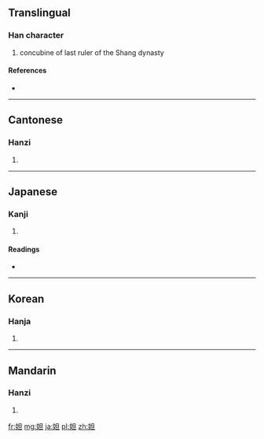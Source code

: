 ==Translingual==

===Han character===
{{Han char|rn=38|rad=女|as=05|sn=8|four=4641<sub>0</sub>|canj=女日一 (VAM)|ids=⿰[[女]][[旦]]}}

# concubine of last ruler of the Shang dynasty

====References====
* {{Han ref|kx=0257.190|dkj=06129|dj=0522.150|hdz=21036.060|uh=59B2|ud=22962|bh=CC48|bd=52296}}

----

==Cantonese==

===Hanzi===
{{yue-hanzi|jyut=|y=daat3}}

# {{defn|lang=yue|sort=女05}}

----

==Japanese==

===Kanji===
{{ja-kanji|grade=|rs=女05}}

# {{defn|lang=ja|sort=女05}}

====Readings====
* {{ja-readings|on=[[だつ]] (datsu)|kun=}}

----

==Korean==

===Hanja===
{{ko-hanja|hangeul=달|rv=dal|mr=tal}}

# {{defn|lang=ko|sort=女05}}

----

==Mandarin==

===Hanzi===
{{cmn-hanzi|pin=[[dá]] ([[da2]])|wg=ta<sup>2</sup>}}

# {{defn|lang=cmn|sort=女05}}

[[fr:妲]]
[[mg:妲]]
[[ja:妲]]
[[pl:妲]]
[[zh:妲]]